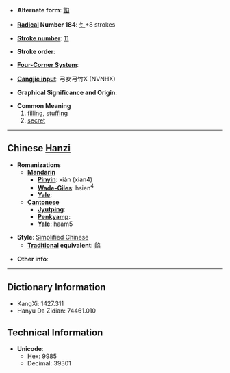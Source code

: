 * '''Alternate form''': [[餡]]

* '''[[Wiktionary:Chinese radical index| Radical]] Number 184''': [[Wiktionary:Chinese radical index 饣|饣]]+8 strokes

* '''[[Wiktionary:Chinese total strokes index|Stroke number]]''': [[Wiktionary:Chinese total strokes index 11|11]]

* '''Stroke order''': 

* '''[[Wiktionary:Chinese four corner index|Four-Corner System]]''': 

* '''[[Wiktionary:Chinese Cangjie index|Cangjie input]]''': 弓女弓竹X (NVNHX)

* '''Graphical Significance and Origin''': 

* '''Common Meaning'''
*#[[filling]], [[stuffing]]
*# [[secret]]


----

== Chinese [[Hanzi]] ==

* '''Romanizations'''
** '''[[Mandarin]]'''
*** '''[[Pinyin]]''': xiàn (xian4)
*** '''[[Wade-Giles]]''': hsien<sup>4</sup>
*** '''[[Yale]]''': 
** '''[[Cantonese]]'''
*** '''[[Jyutping]]''':
*** '''[[Penkyamp]]''': 
*** '''[[Yale]]''': haam5

* '''Style''': [[Simplified Chinese]] 
** '''[[Traditional Chinese|Traditional]] equivalent''': [[餡]]

* '''Other info''': 

----

== Dictionary Information ==

* KangXi: 1427.311
* Hanyu Da Zidian: 74461.010

== Technical Information ==

* '''Unicode''':
** Hex: 9985
** Decimal: 39301